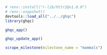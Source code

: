 ```r
# renv::install("r-lib/httr2@v1.0.0")
# renv::snapshot()
devtools::load_all("../../ghqc")
library(ghqc)
```

```r
ghqc_app()
```

```r
ghqc_update_app()
```

```r
scrape_milestone(milestone_name = "mammals")
```
